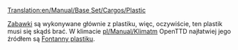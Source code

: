 [[Translation:en/Manual/Base Set/Cargos/Plastic]]

{{pl/Ładunek|name=Plastik
|image=PlasticFountains.png
|produced=[[pl/Manual/Base Set/Industries/Fontanny plastiku|Fontanny plastiku]]
|accepted=[[pl/Manual/Base Set/Industries/Fabryka zabawek|Fabryka zabawek]]
}}

[[pl/Manual/Base Set/Cargos/Zabawki|Zabawki]] są wykonywane głównie z plastiku, więc, oczywiście, ten plastik musi się skądś brać. W klimacie [[pl/Manual/Klimat]]m OpenTTD najłatwiej jego źródłem są [[pl/Manual/Base Set/Industries/Fontanny plastiku|Fontanny plastiku]].

{{pl/Navbox Ładunek}}